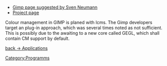 *[http://bugzilla.gnome.org/show_bug.cgi?id=78265 Gimp page suggested by Sven Neumann]
*[http://www.gimp.org Project page]
Colour management in GIMP is planed with lcms. The Gimp developers target an plug-in approach, which was several times noted as not sufficient. This is possibly due to the awaiting to a new core called GEGL, which shall contain CM support by default.


[[Applications|back -> Applications]]

[[Category:Programms]]